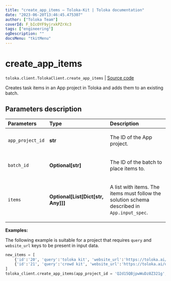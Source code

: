 ```yaml
---
title: "create_app_items — Toloka-Kit | Toloka documentation"
date: "2023-06-20T13:46:45.475307"
author: ["Toloka Team"]
coverId: F_bIcOYF9yjrxkPZrXc3
tags: ["engineering"]
ogDescription: ""
docsMenu: "tkitMenu"
---
```


# create_app_items

`toloka.client.TolokaClient.create_app_items` | [Source code](https://github.com/Toloka/toloka-kit/blob/v1.2.0/src/client/__init__.py#L4051)

Creates task items in an App project in Toloka and adds them to an existing batch.

## Parameters description

| Parameters | Type | Description |
| :----------| :----| :-----------|
`app_project_id`|**str**|<p>The ID of the App project.</p>
`batch_id`|**Optional\[str\]**|<p>The ID of the batch to place items to.</p>
`items`|**Optional\[List\[Dict\[str, Any\]\]\]**|<p>A list with items. The items must follow the solution schema described in `App.input_spec`.</p>

**Examples:**

The following example is suitable for a project
that requires `query` and `website_url` keys to be present in input data.

```python
new_items = [
    {'id':'20', 'query':'toloka kit', 'website_url':'https://toloka.ai/docs/toloka-kit'},
    {'id':'21', 'query':'crowd kit', 'website_url':'https://toloka.ai/docs/crowd-kit'}
]
toloka_client.create_app_items(app_project_id = 'Q2d15QBjpwWuDz8Z321g', batch_id = '4Va2BBWKL88S4QyAgVje', items = new_items)
```